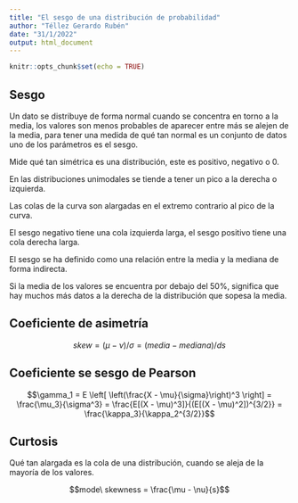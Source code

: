 ---
title: "El sesgo de una distribución de probabilidad"
author: "Téllez Gerardo Rubén"
date: "31/1/2022"
output: html_document
---

```{r setup, include=FALSE}
knitr::opts_chunk$set(echo = TRUE)
```

## Sesgo

Un dato se distribuye de forma normal cuando se concentra en torno a la media, los valores son menos probables de aparecer entre más se alejen de la media, para tener una medida de qué tan normal es un conjunto de datos uno de los parámetros es el sesgo.

Mide qué tan simétrica es una distribución, este es positivo, negativo o 0.

En las distribuciones unimodales se tiende a tener un pico a la derecha o izquierda.

Las colas de la curva son alargadas en el extremo contrario al pico de la curva.

El sesgo negativo tiene una cola izquierda larga, el sesgo positivo tiene una cola derecha larga.

El sesgo se ha definido como una relación entre la media y la mediana de forma indirecta.

Si la media de los valores se encuentra por debajo del 50%, significa que hay muchos más datos a la derecha de la distribución que sopesa la media.

## Coeficiente de asimetría


$$skew = (\mu - \nu)/\sigma = (media - mediana)/ds$$

## Coeficiente se sesgo de Pearson

$$\gamma_1 = E \left[ \left(\frac{X - \mu}{\sigma}\right)^3 \right] = \frac{\mu_3}{\sigma^3} = \frac{E[(X - \mu)^3]}{(E[(X - \mu)^2])^{3/2}} = \frac{\kappa_3}{\kappa_2^{3/2}}$$

## Curtosis

Qué tan alargada es la cola de una distribución, cuando se aleja de la mayoría de los valores.

$$mode\ skewness = \frac{\mu - \nu}{s}$$


















